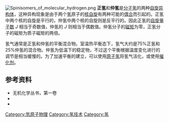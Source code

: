 {{no footnotes|time=2018-09-16T08:49:14+00:00}}
[[Image:Spinisomers_of_molecular_hydrogen.png|thumb]]
'''正氢'''和'''仲氢'''是[[分子氢|分子氢]]的两种[[自旋|自旋]][[异构体|异构体]]，这种异构现象是由于两个[[氢|氢]]原子的[[核自旋|核自旋]]有两种可能的[[偶合|偶合]]而引起的。正氢中两个核的自旋是平行的，仲氢中两个核的自旋则是反平行的。因此正氢的[[自旋量子数|自旋量子数]] ''J'' 相当于奇数值，仲氢的 ''J'' 则相当于偶数值。仲氢分子的[[磁矩|磁矩]]为零，正氢分子的磁矩为质子磁矩的两倍。

氢气通常是正氢和仲氢的平衡混合物。室温热平衡态下，氢气大约是75%正氢和25%仲氢的混合物。仲氢为低温下的稳定物，不过这个平衡根据温度变化进行的调节是相当缓慢的。为了加速平衡的建立，可以使用[[原子氢|原子氢]]将氢气活化，或使用[[催化剂|催化剂]]。

==参考资料==
*无机化学丛书，第一卷
* {{cite journal
| author = Tikhonov V. I., Volkov A. A.
| title = Separation of water into its ortho and para isomers
| journal = Science
| volume = 296
| issue = 5577
| page = 2363
| year = 2002
| doi = 10.1126/science.1069513
| pmid = 12089435
| s2cid = 26190863
| url = https://semanticscholar.org/paper/f8a3fc7fa7b2e4ae17d2181bf87dc669870b93bd
| access-date = 2022-02-27
| archive-date = 2021-01-29
| archive-url = https://web.archive.org/web/20210129015716/https://www.semanticscholar.org/paper/Separation-of-Water-into-Its-Ortho-and-Para-Isomers-Tikhonov-Volkov/f8a3fc7fa7b2e4ae17d2181bf87dc669870b93bd
| dead-url = no
}}
* {{cite book
| title = Orthohydrogen, parahydrogen and heavy hydrogen
| url = https://archive.org/details/in.ernet.dli.2015.84216
| author = A. Farkas
| series = The Cambridge series of physical chemistry
| publisher = Cambridge, U.K.:[[Cambridge_University_Press|CUP]]
| year = 1935
}}

[[Category:氫原子物理|Category:氫原子物理]]
[[Category:氢技术|Category:氢技术]]
[[Category:氢|Category:氢]]